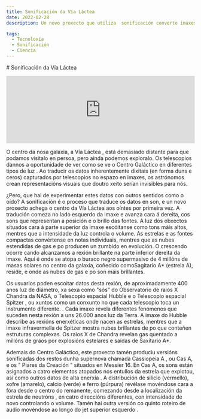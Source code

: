 ```yaml
---
title: Sonificación da Vía Láctea
date: 2022-02-28
description: Un novo proxecto que utiliza  sonificación converte imaxes astronómicas de  Chandra e outros telescopios en son.

tags:
  - Tecnoloxía
  - Sonificación
  - Ciencia
---
```


# Sonificación da Vía Láctea
<iframe width="100%" height="180" scrolling="no" frameborder="no" allow="autoplay" src="https://chandra.si.edu/photo/2020/sonify/sonify_galactic_optical.mp4"></iframe> 

O centro da nosa galaxia, a Vía Láctea , está demasiado distante para que podamos visitalo en persoa, pero aínda podemos exploralo. Os telescopios dannos a oportunidade de ver como se ve o Centro Galáctico en diferentes tipos de luz . Ao traducir os datos  inherentemente dixitais (en forma duns e ceros) capturados por telescopios no espazo en imaxes, os astrónomos crean representacións visuais que doutro xeito serían invisibles para nós.

¿Pero, que hai de experimentar estes datos con outros sentidos como o oído? A  sonificación é o proceso que traduce os datos en son, e un novo proxecto achega o centro da Vía Láctea aos oíntes por primeira vez. A tradución comeza no lado esquerdo da imaxe e avanza cara á dereita, cos sons que representan a posición e o brillo das fontes. A luz dos obxectos situados cara á parte superior da imaxe escóitanse como tons máis altos, mentres que a intensidade da luz controla o volume. As estrelas e as fontes compactas convértense en notas individuais, mentres que as nubes estendidas de gas e po producen un  zumbido en evolución. O crescendo ocorre cando alcanzamos a rexión brillante na parte inferior dereita da imaxe. Aquí é onde se atopa o buraco negro  supermasivo de 4 millóns de masas solares no centro da galaxia, coñecido  comoSagitario A* (estrela A), reside, e onde as nubes de gas e po son máis brillantes.

Os usuarios poden escoitar datos desta rexión, de aproximadamente 400 anos luz de diámetro, xa sexa como "sós" do Observatorio de raios X  Chandra da NASA, o Telescopio espacial  Hubble e o Telescopio espacial  Spitzer , ou xuntos como un conxunto no que cada telescopio toca un instrumento diferente. . Cada imaxe revela diferentes fenómenos que suceden nesta rexión a uns 26.000 anos luz da Terra. A imaxe do  Hubble describe as rexións enerxéticas onde nacen as estrelas, mentres que a imaxe infravermella de  Spitzer mostra nubes brillantes de po que conteñen estruturas complexas. Os raios X de  Chandra revelan gas quentado a millóns de graos por explosións estelares e saídas de Saxitario A*.

Ademais do Centro Galáctico, este proxecto tamén produciu versións  sonificadas dos restos dunha  supernova chamada  Cassiopeia A , ou  Cas A, e os " Piares da Creación " situados en  Messier 16. En  Cas A, os sons están asignados a catro elementos atopados nos entullos da estrela que explotou, así como outros datos de alta enerxía . A distribución de silicio (vermello), xofre (amarelo), calcio (verde) e ferro (púrpura) revélase movéndose cara a fóra desde o centro do remanente, comezando desde a localización da estrela de neutróns , en catro direccións diferentes, con intensidade de novo controlando o volume. Tamén hai outra versión co quinto roteiro de audio movéndose ao longo do  jet superior esquerdo .








